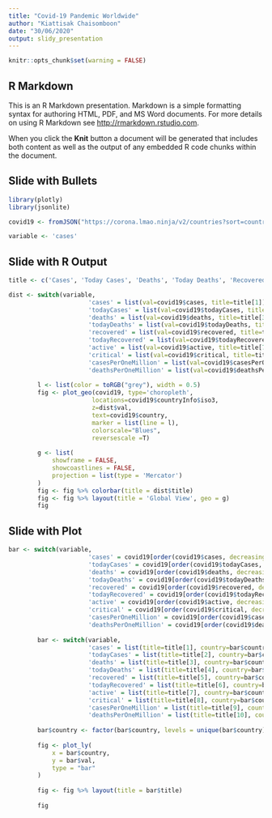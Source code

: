 ```yaml
---
title: "Covid-19 Pandemic Worldwide"
author: "Kiattisak Chaisomboon"
date: "30/06/2020"
output: slidy_presentation
---
```


```r
knitr::opts_chunk$set(warning = FALSE)
```

## R Markdown

This is an R Markdown presentation. Markdown is a simple formatting syntax for authoring HTML, PDF, and MS Word documents. For more details on using R Markdown see <http://rmarkdown.rstudio.com>.

When you click the **Knit** button a document will be generated that includes both content as well as the output of any embedded R code chunks within the document.

## Slide with Bullets

```r
library(plotly)
library(jsonlite)

covid19 <- fromJSON("https://corona.lmao.ninja/v2/countries?sort=country")

variable <- 'cases'
```

## Slide with R Output

```r

title <- c('Cases', 'Today Cases', 'Deaths', 'Today Deaths', 'Recovered', 'Today Recovered', 'Active Cases', 'Critical Cases', 'Cases Per One Million', 'Deaths Per One Million')

dist <- switch(variable, 
                      'cases' = list(val=covid19$cases, title=title[1]), 
                      'todayCases' = list(val=covid19$todayCases, title=title[2]),
                      'deaths' = list(val=covid19$deaths, title=title[3]),
                      'todayDeaths' = list(val=covid19$todayDeaths, title=title[4]),
                      'recovered' = list(val=covid19$recovered, title=title[5]),
                      'todayRecovered' = list(val=covid19$todayRecovered, title=title[6]),
                      'active' = list(val=covid19$active, title=title[7]),
                      'critical' = list(val=covid19$critical, title=title[8]),
                      'casesPerOneMillion' = list(val=covid19$casesPerOneMillion, title=title[9]),
                      'deathsPerOneMillion' = list(val=covid19$deathsPerOneMillion, title=title[10]))
        
        l <- list(color = toRGB("grey"), width = 0.5)
        fig <- plot_geo(covid19, type='choropleth', 
                       locations=covid19$countryInfo$iso3, 
                       z=dist$val, 
                       text=covid19$country, 
                       marker = list(line = l),
                       colorscale="Blues",
                       reversescale =T)
        
        g <- list(
            showframe = FALSE,
            showcoastlines = FALSE,
            projection = list(type = 'Mercator')
        )
        fig <- fig %>% colorbar(title = dist$title)
        fig <- fig %>% layout(title = 'Global View', geo = g)
        fig
```

## Slide with Plot

```r
bar <- switch(variable, 
                      'cases' = covid19[order(covid19$cases, decreasing=T),][1:10, ],
                      'todayCases' = covid19[order(covid19$todayCases, decreasing=T),][1:10, ],
                      'deaths' = covid19[order(covid19$deaths, decreasing=T),][1:10, ],
                      'todayDeaths' = covid19[order(covid19$todayDeaths, decreasing=T),][1:10, ],
                      'recovered' = covid19[order(covid19$recovered, decreasing=T),][1:10, ],
                      'todayRecovered' = covid19[order(covid19$todayRecovered, decreasing=T),][1:10, ],
                      'active' = covid19[order(covid19$active, decreasing=T),][1:10, ],
                      'critical' = covid19[order(covid19$critical, decreasing=T),][1:10, ],
                      'casesPerOneMillion' = covid19[order(covid19$casesPerOneMillion, decreasing=T),][1:10, ],
                      'deathsPerOneMillion' = covid19[order(covid19$deathsPerOneMillion, decreasing=T),][1:10, ])
        
        bar <- switch(variable, 
                      'cases' = list(title=title[1], country=bar$country, val=bar$cases),
                      'todayCases' = list(title=title[2], country=bar$country, val=bar$todayCases),
                      'deaths' = list(title=title[3], country=bar$country, val=bar$deaths),
                      'todayDeaths' = list(title=title[4], country=bar$country, val=bar$todayDeaths),
                      'recovered' = list(title=title[5], country=bar$country, val=bar$recovered),
                      'todayRecovered' = list(title=title[6], country=bar$country, val=bar$todayRecovered),
                      'active' = list(title=title[7], country=bar$country, val=bar$active),
                      'critical' = list(title=title[8], country=bar$country, val=bar$critical),
                      'casesPerOneMillion' = list(title=title[9], country=bar$country, val=bar$casesPerOneMillion),
                      'deathsPerOneMillion' = list(title=title[10], country=bar$country, val=bar$deathsPerOneMillion))
        
        bar$country <- factor(bar$country, levels = unique(bar$country)[order(bar$val, decreasing = TRUE)])
        
        fig <- plot_ly(
            x = bar$country,
            y = bar$val,
            type = "bar"
        )
        
        fig <- fig %>% layout(title = bar$title)
        
        fig
```

